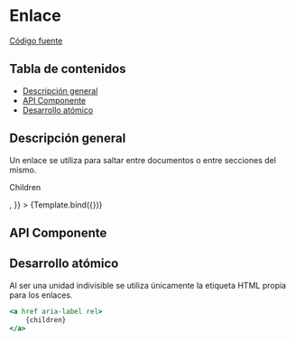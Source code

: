 
<Meta title="Atoms/Redirect" component={Redirect} />


# Enlace

[Código fuente](https://github.com/SGDavid2719/DesignSystem/tree/master/src/stories/atoms/Redirect)

## Tabla de contenidos

-   [Descripción general](#descripción-general)
-   [API Componente](#api-componente)
-   [Desarrollo atómico](#desarrollo-atómico)

## Descripción general

Un enlace se utiliza para saltar entre documentos o entre secciones del mismo.

<Canvas>
    <Story
        name="Default"
        args={{
            href: "/?path=/story/atoms-button--default",
            rel: "next",
            ariaLabel: "children",
            children: <p>Children</p>,
        }}
    >
        {Template.bind({})}
    </Story>
</Canvas>

## API Componente

<Props of={Redirect} />

## Desarrollo atómico

Al ser una unidad indivisible se utiliza únicamente la etiqueta HTML propia para los enlaces.

```jsx
<a href aria-label rel>
    {children}
</a>
```

